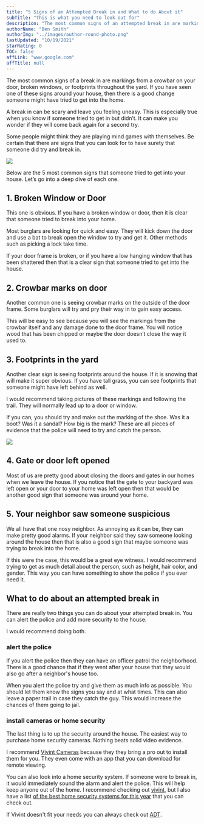 ```yaml
---
title: "5 Signs of an Attempted Break in and What to do About it"
subTitle: "This is what you need to look out for"
description: "The most common signs of an attempted break in are markings from a crowbar on your door, broken windows, or footprints throughout the yard. If you have seen one of these signs around your house, then there is a good change someone might have tried to get into the home. "
authorName: "Ben Smith"
authorImg: "../images/author-round-photo.png"
lastUpdated: "10/19/2021"
starRating: 0
TOC: false
affLink: "www.google.com"
affTitle: null
---
```


The most common signs of a break in are markings from a crowbar on your door, broken windows, or footprints throughout the yard. If you have seen one of these signs around your house, then there is a good change someone might have tried to get into the home.

A break in can be scary and leave you feeling uneasy. This is especially true when you know if someone tried to get in but didn’t. It can make you wonder if they will come back again for a second try.

Some people might think they are playing mind games with themselves. Be certain that there are signs that you can look for to have surety that someone did try and break in.

<a href="http://t.vivint.com/?c=1829&cr=6">
  <img src="http://t.vivint.com/creatives/6/728x90.png" />
</a>

Below are the 5 most common signs that someone tried to get into your house. Let’s go into a deep dive of each one.

## 1. Broken Window or Door

This one is obvious. If you have a broken window or door, then it is clear that someone tried to break into your home.

Most burglars are looking for quick and easy. They will kick down the door and use a bat to break open the window to try and get it. Other methods such as picking a lock take time.

If your door frame is broken, or if you have a low hanging window that has been shattered then that is a clear sign that someone tried to get into the house.

## 2. Crowbar marks on door

Another common one is seeing crowbar marks on the outside of the door frame. Some burglars will try and pry their way in to gain easy access.

This will be easy to see because you will see the markings from the crowbar itself and any damage done to the door frame. You will notice wood that has been chipped or maybe the door doesn’t close the way it used to.

## 3. Footprints in the yard

Another clear sign is seeing footprints around the house. If it is snowing that will make it super obvious. If you have tall grass, you can see footprints that someone might have left behind as well.

I would recommend taking pictures of these markings and following the trail. They will normally lead up to a door or window.

If you can, you should try and make out the marking of the shoe. Was it a boot? Was it a sandal? How big is the mark? These are all pieces of evidence that the police will need to try and catch the person.

<a href="http://t.vivint.com/?c=1829&cr=6">
  <img src="http://t.vivint.com/creatives/6/728x90.png" />
</a>

## 4. Gate or door left opened

Most of us are pretty good about closing the doors and gates in our homes when we leave the house. If you notice that the gate to your backyard was left open or your door to your home was left open then that would be another good sign that someone was around your home.

## 5. Your neighbor saw someone suspicious

We all have that one nosy neighbor. As annoying as it can be, they can make pretty good alarms. If your neighbor said they saw someone looking around the house then that is also a good sign that maybe someone was trying to break into the home.

If this were the case, this would be a great eye witness. I would recommend trying to get as much detail about the person, such as height, hair color, and gender. This way you can have something to show the police if you ever need it.

## What to do about an attempted break in

There are really two things you can do about your attempted break in. You can alert the police and add more security to the house.

I would recommend doing both.

### alert the police

If you alert the police then they can have an officer patrol the neighborhood. There is a good chance that if they went after your house that they would also go after a neighbor's house too.

When you alert the police try and give them as much info as possible. You should let them know the signs you say and at what times. This can also leave a paper trail in case they catch the guy. This would increase the chances of them going to jail.

### install cameras or home security

The last thing is to up the security around the house. The easiest way to purchase home security cameras. Nothing beats solid video evidence.

I recommend [Vivint Cameras](https://t.vivint.com/?c=1829&lp=159) because they they bring a pro out to install them for you. They even come with an app that you can download for remote viewing.

You can also look into a home security system. If someone were to break in, it would immediately sound the alarm and alert the police. This will help keep anyone out of the home. I recommend checking out [vivint](https://t.vivint.com/?c=1829&lp=159), but I also have a list [of the best home security systems for this year](/posts/best-home-security-systems) that you can check out.

If Vivint doesn't fit your needs you can always check out [ADT](https://s24alarms.com/YHSE).
